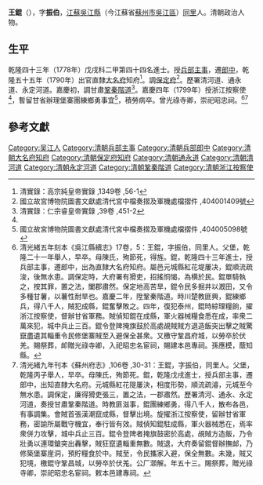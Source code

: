 '''王錕'''（{{bd|1748年||1800年||Wang王}}），字'''振伯'''，[[江蘇|江蘇]][[吳江縣|吳江縣]]（今江蘇省[[蘇州市|蘇州市]][[吳江區|吳江區]]）[[同里|同里]]人。清朝政治人物。

==生平==
乾隆四十三年（1778年）戊戌科二甲第四十四名進士。授[[兵部|兵部]][[主事|主事]]，遷[[郎中|郎中]]，乾隆五十五年（1790年）出官直隸[[大名府|大名府]]知府<ref>清實錄：高宗純皇帝實錄 ,1349卷 ,56-1</ref>。調[[保定府|保定府]]<ref>國立故宮博物院圖書文獻處清代宮中檔奏摺及軍機處檔摺件 ,404001409號</ref>。歷署清河道、通永道、永定河道。嘉慶初，調甘肅[[鞏秦階道|鞏秦階道]]<ref name="清實錄：仁宗睿皇帝實錄 ,39卷 ,451-2">清實錄：仁宗睿皇帝實錄 ,39卷 ,451-2</ref>。嘉慶四年（1799年）授浙江按察使<ref name="清實錄：仁宗睿皇帝實錄 ,39卷 ,451-2"/>，暫留甘省辦理堡寨團練鄉勇事宜<ref>國立故宮博物院圖書文獻處清代宮中檔奏摺及軍機處檔摺件 ,404005098號</ref>，積勞病卒。曾光祿寺卿，崇祀昭忠祠。<ref>清光緒五年刻本《吳江縣續志》17卷，5：王錕，字振伯，同里人。父堡，乾隆二十一年舉人，早卒。母陳氏，殉節死，得旌。錕，乾隆四十三年進士，授兵部主事，遷郎中，出為直隸大名府知府。屬邑元城縣紅花堤屢决，錕順流疏浚，後無水患。調保定時，大府署有猾吏，招搖恫愒，為横於民。錕單騎執之，按其罪，置之法，闔郡肅然。保定地高苦旱，錕令民多掘井以漑田，又令多種甘薯，以薯性耐旱也。嘉慶二年，陞鞏秦階道。時川楚教匪興，錕練鄉兵，得八千人，賊犯成縣，錕奮擊敗之。四年，復犯泰州，錕時綜理糧餉，擢浙江按察使，督辦甘省軍務。賊偵知錕在成縣，軍火器械糧食悉在成，率衆二萬來犯，城中兵止三百。錕令登陴掩旗鼓於高處覘賊賊方退造飯突出擊之賊驚竄盡遺其輜重令民修堡寨賊至入避保全甚衆。又檄守鞏昌府城，以勞卒於伏羌。賜祭葬，卹贈光祿寺卿，入祀昭忠名宦祠，賜建本邑專祠。孫應模，蔭知縣。</ref><ref>清光緒九年刊本《蘇州府志》,106卷 ,30-31：王錕，字振伯，同里人。父堡，乾隆丙子舉人，早卒。母陳氏，殉節死。錕，乾隆戊戌進士，授兵部主事，遷郎中，出知直隸大名府。元城縣紅花隄屢決，相度形勢，順流疏濬，元城至今無水患。調保定，廉得猾吏張三，置之法，一郡肅然。歷署清河、通永、永定河道，奏授甘肅鞏秦階道。時教匪滋事，錕團練鄉勇，得八千人，散布各邑，有事調集。會賊首張漢潮竄成縣，督擊出境。旋擢浙江按察使，留辦甘省軍務，密諭所屬戰守機宜，奉行皆有效。賊偵知錕駐成縣，軍火器械悉在，焉率衆併力攻擊，城中兵止三百。錕令登陴者掩旗鼓密於高處，覘賊方造飯，乃令壯勇以連環鎗突出轟擊，賊狂竄遺輜重無數。賊退，大府奏留錕督辦撫䘏，乃修築堡寨崖洞，預貯糧食於中。賊至，令民攜家入避，保全無數。未幾，賊又犯境，檄錕守鞏昌城，以勞卒於伏羗。公厂㶊解。年五十三。賜祭葬，贈光祿寺卿，崇祀昭忠名宦祠。敕本邑建專祠。</ref>

==參考文獻==
{{reflist}}

{{乾隆四十三年戊戌科殿試金榜}}

{{Authority control}}

{{DEFAULTSORT:Wang王}}
[[Category:吴江人|Category:吴江人]]
[[Category:清朝兵部主事|Category:清朝兵部主事]]
[[Category:清朝兵部郎中|Category:清朝兵部郎中]]
[[Category:清朝大名府知府|Category:清朝大名府知府]]
[[Category:清朝保定府知府|Category:清朝保定府知府]]
[[Category:清朝通永道|Category:清朝通永道]]
[[Category:清朝清河道|Category:清朝清河道]]
[[Category:清朝永定河道|Category:清朝永定河道]]
[[Category:清朝鞏秦階道|Category:清朝鞏秦階道]]
[[Category:清朝浙江按察使|Category:清朝浙江按察使]]